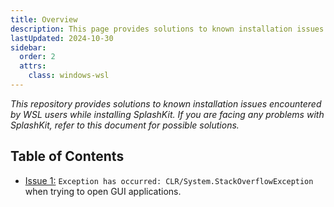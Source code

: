 ```yaml
---
title: Overview
description: This page provides solutions to known installation issues encountered by WSL users while installing or using SplashKit.
lastUpdated: 2024-10-30
sidebar:
  order: 2
  attrs:
    class: windows-wsl
---
```



*This repository provides solutions to known installation issues encountered by WSL users while installing SplashKit. If you are facing any problems with SplashKit, refer to this document for possible solutions.*

<CardGrid>
  <LinkCard
    title="Issue 1: Stack Overflow Exception in WSL"
    description="`Exception has occurred: CLR/System.StackOverflowException` when trying to open GUI applications."
    href="/troubleshoot/windows-wsl/wsl-issue-1"
  />
</CardGrid>

## Table of Contents

- [Issue 1:](/troubleshoot/windows-wsl/wsl-issue-1) `Exception has occurred: CLR/System.StackOverflowException` when trying to open GUI applications.
